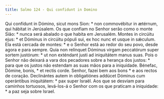 ```yaml
---
title: Salmo 124 - Qui confidunt in Domino
---
```


<div class="grid grid-cols-2 gap-5">
  <span class="col-6 dropcaps text-justify">
    Qui confídunt in Dómino, sicut mons Sion: * non commovébitur in ætérnum, qui
    hábitat in Jerúsalem.
  </span>
  <span class="col-6 dropcaps text-justify">
    Os que confiam no Senhor serão como o monte Sião: * nunca será abalado o que
    habita em Jerusalém.
  </span>
  <span class="col-6 text-justify">
    Montes in circúitu ejus: * et Dóminus in circúitu pópuli sui, ex hoc nunc et
    usque in sǽculum.
  </span>
  <span class="col-6 text-justify">
    Ela está cercada de montes: * e o Senhor está ao redor do seu povo, desde
    agora e para sempre.
  </span>
  <span class="col-6 text-justify">
    Quia non relínquet Dóminus virgam peccatórum super sortem justórum: * ut non
    exténdant justi ad iniquitátem manus suas.
  </span>
  <span class="col-6 text-justify">
    Pois o Senhor não deixará a vara dos pecadores sobre a herança dos justos: *
    para que os justos não estendam as suas mãos para a iniquidade.
  </span>
  <span class="col-6 text-justify">
    Bénefac, Dómine, bonis, * et rectis corde.
  </span>
  <span class="col-6 text-justify">
    Senhor, fazei bem aos bons * e aos rectos de coração.
  </span>
  <span class="col-6 text-justify">
    Declinántes autem in obligatiónes addúcet Dóminus cum operántibus
    iniquitátem: * pax super Israël.
  </span>
  <span class="col-6 text-justify">
    Aos que se desviam para caminhos tortuosos, levá-los-á o Senhor com os que
    praticam a iniquidade: * a paz seja sobre Israel.
  </span>
</div>
